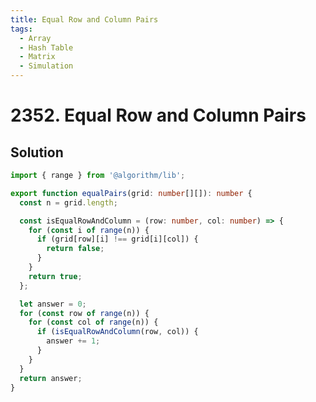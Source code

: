 ```yaml
---
title: Equal Row and Column Pairs
tags:
  - Array
  - Hash Table
  - Matrix
  - Simulation
---
```


# 2352. Equal Row and Column Pairs

<Badges>
  <LevelBadge level="medium" />
  <TopicBadge name="Array" slug="array" />
  <TopicBadge name="Hash Table" slug="hash-table" />
  <TopicBadge name="Matrix" slug="matrix" />
  <TopicBadge name="Simulation" slug="simulation" />
</Badges>

## Solution

```typescript filename="solution.ts" copy
import { range } from '@algorithm/lib';

export function equalPairs(grid: number[][]): number {
  const n = grid.length;

  const isEqualRowAndColumn = (row: number, col: number) => {
    for (const i of range(n)) {
      if (grid[row][i] !== grid[i][col]) {
        return false;
      }
    }
    return true;
  };

  let answer = 0;
  for (const row of range(n)) {
    for (const col of range(n)) {
      if (isEqualRowAndColumn(row, col)) {
        answer += 1;
      }
    }
  }
  return answer;
}
```

<ProblemLink
  codingSite="leetcode"
  href="https://leetcode.com/problems/equal-row-and-column-pairs"
  title="Equal Row and Column Pairs"
/>
